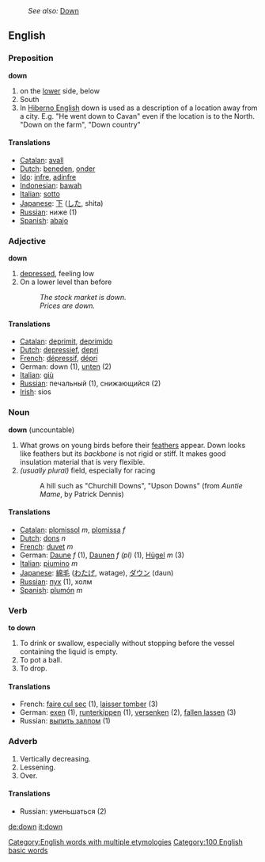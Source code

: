 :''See also:'' [[Down]]
==English==
===Preposition===
'''down'''

#on the [[lower]] side, below
#South
#In [[Hiberno English]] down is used as a description of a location away from a city. E.g. "He went down to Cavan" even if the location is to the North. "Down on the farm", "Down country"

====Translations====
*[[Catalan]]: [[avall]]
*[[Dutch]]: [[beneden]], [[onder]]
*[[Ido]]: [[infre]], [[adinfre]]
*[[Indonesian]]: [[bawah]]
*[[Italian]]: [[sotto]]
*[[Japanese]]: [[下]] ([[した]], shita)
*[[Russian]]: ниже (1)
*[[Spanish]]: [[abajo]]

===Adjective===
'''down'''

# [[depressed]], feeling low
# On a lower level than before
#:''The stock market is down.''
#:''Prices are down.''

====Translations====
*[[Catalan]]: [[deprimit]], [[deprimido]]
*[[Dutch]]: [[depressief]], [[depri]]
*[[French]]: [[dépressif]], [[dépri]]
*German: down (1), [[unten]] (2)
*[[Italian]]: [[giù]]
*[[Russian]]: печальный (1), снижающийся (2)
*[[Irish]]: sios

===Noun===
'''down''' (uncountable)

#What grows on young birds before their [[feather]]s appear. Down looks like feathers but its ''backbone'' is not rigid or stiff. It makes good insulation material that is very flexible.
# ''(usually plural)'' field, especially for racing
#: A hill such as "Churchill Downs", "Upson Downs" (from ''Auntie Mame'', by Patrick Dennis)

====Translations====
*[[Catalan]]: [[plomissol]] ''m'', [[plomissa]] ''f''
*[[Dutch]]: [[dons]] ''n''
*[[French]]: [[duvet]] ''m''
*German: [[Daune]] ''f'' (1), [[Daune]]n ''f'' ''(pl)'' (1), [[Hügel]] ''m'' (3)
*[[Italian]]: [[piumino]] ''m''
*[[Japanese]]: [[綿毛]] ([[わたげ]], watage), [[ダウン]] (daun)
*[[Russian]]: [[пух]] (1), холм
*[[Spanish]]: [[plumón]] ''m''

===Verb===
'''to down'''

#To drink or swallow, especially without stopping before the vessel containing the liquid is empty.
#To pot a ball.
#To drop.

====Translations====
*French: [[faire cul sec]] (1), [[laisser tomber]] (3)
*German: [[exen]] (1), [[runterkippen]] (1), [[versenken]] (2), [[fallen lassen]] (3)
*Russian: [[выпить залпом]] (1)

===Adverb===

#Vertically decreasing.
#Lessening.
#Over.

====Translations====
*Russian: уменьшаться (2)

[[Category:English words with multiple etymologies]]
[[Category:100 English basic words]]

[[de:down]]
[[it:down]]